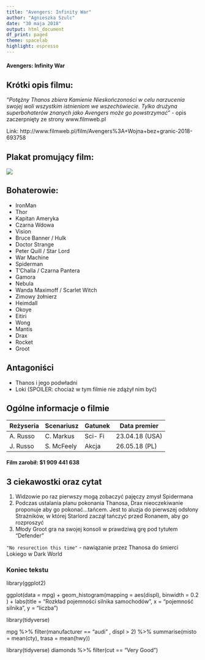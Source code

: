 ---
title: "Avengers: Infinity War"
author: "Agnieszka Szulc"
date: "30 maja 2018"
output: html_document
df_print: paged
theme: spacelab
highlight: espresso
---
#### Avengers: Infinity War


## Krótki opis filmu:
 *"Potężny Thanos zbiera Kamienie Nieskończoności w celu narzucenia swojej woli wszystkim istnieniom we wszechświecie. Tylko drużyna superbohaterów znanych jako Avengers może go powstrzymać"* - opis zaczerpnięty ze strony www.filmweb.pl
 
Link: http://www.filmweb.pl/film/Avengers%3A+Wojna+bez+granic-2018-693758

## Plakat promujący film:
![](7839647.6.jpg)
 
## Bohaterowie:
 - IronMan
 - Thor
 - Kapitan Ameryka
 - Czarna Wdowa
 - Vision
 - Bruce Banner /  Hulk
 - Doctor Strange
 - Peter Quill / Star Lord
 - War Machine
 - Spiderman
 - T'Challa / Czarna Pantera
 - Gamora
 - Nebula
 - Wanda Maximoff / Scarlet Witch
 - Zimowy żołnierz
 - Heimdall
 - Okoye
 - Eitiri
 - Wong
 - Mantis
 - Drax
 - Rocket
 - Groot

## Antagoniści
 
 - Thanos i jego podwładni
 - Loki (SPOILER: chociaż w tym filmie nie zdążył nim być)
 
## Ogólne informacje o filmie

| Reżyseria | Scenariusz | Gatunek | Data premier |
|-----------|------------|---------|--------------|
| A. Russo  |  C. Markus | Sci- Fi | 23.04.18 (USA)      
| J. Russo  | S. McFeely | Akcja   | 26.05.18 (PL)|
 
#### Film zarobił: 	**$1 909 441 638**


## 3 ciekawostki oraz cytat
 
 1. Widzowie po raz pierwszy mogą zobaczyć pajęczy zmysł Spidermana
 2. Podczas ustalania planu pokonania Thanosa, Drax nieoczekiwanie proponuje aby go pokonać…tańcem. Jest to aluzja do pierwszej odsłony Strażników, w której Starlord zaczął tańczyć przed Ronanem, aby go rozproszyć
 3. Młody Groot gra na swojej konsoli w prawdziwą grę pod tytułem "Defender"
 
`"No resurection this time"` - nawiązanie przez Thanosa do śmierci Lokiego w Dark World

### Koniec tekstu

library(ggplot2)

ggplot(data = mpg) + 
  geom_histogram(mapping = aes(displ), binwidth = 0.2 ) +
  labs(title = "Rozkład pojemności silnika samochodów", x = "pojemność silnika", y = "liczba")
  
library(tidyverse)
  
  
mpg %>% filter(manufacturer == "audi" , displ > 2) %>% summarise(misto = mean(cty), trasa = mean(hwy))

library(tidyverse)
diamonds %>% filter(cut == "Very Good")

